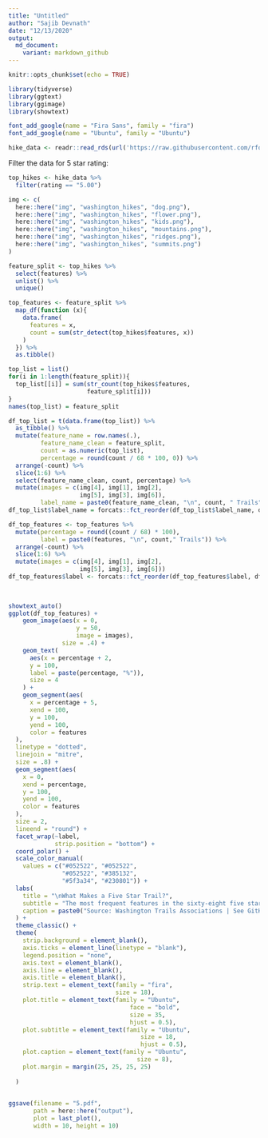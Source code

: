 ```yaml
---
title: "Untitled"
author: "Sajib Devnath"
date: "12/13/2020"
output:
  md_document:
    variant: markdown_github
---
```


```r
knitr::opts_chunk$set(echo = TRUE)
```



```r
library(tidyverse)
library(ggtext)
library(ggimage)
library(showtext)
```

```r
font_add_google(name = "Fira Sans", family = "fira")
font_add_google(name = "Ubuntu", family = "Ubuntu")
```


```r
hike_data <- readr::read_rds(url('https://raw.githubusercontent.com/rfordatascience/tidytuesday/master/data/2020/2020-11-24/hike_data.rds'))
```

Filter the data for 5 star rating:
```r
top_hikes <- hike_data %>% 
  filter(rating == "5.00")
```

```r
img <- c(
  here::here("img", "washington_hikes", "dog.png"),
  here::here("img", "washington_hikes", "flower.png"),
  here::here("img", "washington_hikes", "kids.png"),
  here::here("img", "washington_hikes", "mountains.png"),
  here::here("img", "washington_hikes", "ridges.png"),
  here::here("img", "washington_hikes", "summits.png")
)
```


```r
feature_split <- top_hikes %>% 
  select(features) %>% 
  unlist() %>% 
  unique()
```


```r
top_features <- feature_split %>% 
  map_df(function (x){
    data.frame(
      features = x,
      count = sum(str_detect(top_hikes$features, x))
    )
  }) %>% 
  as.tibble()
```

```r
top_list = list()
for(i in 1:length(feature_split)){
  top_list[[i]] = sum(str_count(top_hikes$features, 
                      feature_split[i]))
}
names(top_list) = feature_split
```

```r
df_top_list = t(data.frame(top_list)) %>%
  as_tibble() %>%
  mutate(feature_name = row.names(.),
         feature_name_clean = feature_split,
         count = as.numeric(top_list),
         percentage = round(count / 68 * 100, 0)) %>%
  arrange(-count) %>%
  slice(1:6) %>%
  select(feature_name_clean, count, percentage) %>%
  mutate(images = c(img[4], img[1], img[2],
                    img[5], img[3], img[6]),
         label_name = paste0(feature_name_clean, "\n", count, " Trails"))
df_top_list$label_name = forcats::fct_reorder(df_top_list$label_name, df_top_list$percentage)
```
```r
df_top_features <- top_features %>% 
  mutate(percentage = round((count / 68) * 100),
         label = paste0(features, "\n", count," Trails")) %>% 
  arrange(-count) %>% 
  slice(1:6) %>% 
  mutate(images = c(img[4], img[1], img[2],
                    img[5], img[3], img[6])) 
df_top_features$label <- forcats::fct_reorder(df_top_features$label, df_top_features$percentage)
  
  
```

```r
showtext_auto()
ggplot(df_top_features) + 
    geom_image(aes(x = 0,
                   y = 50,
                   image = images),
               size = .4) +
    geom_text(
      aes(x = percentage + 2,
      y = 100,
      label = paste(percentage, "%")),
      size = 4
    ) +
    geom_segment(aes(
      x = percentage + 5,
      xend = 100,
      y = 100,
      yend = 100,
      color = features
  ),
  linetype = "dotted",
  linejoin = "mitre",
  size = .8) +
  geom_segment(aes(
    x = 0,
    xend = percentage,
    y = 100,
    yend = 100,
    color = features
  ),
  size = 2,
  lineend = "round") +
  facet_wrap(~label,
             strip.position = "bottom") +
  coord_polar() +
  scale_color_manual(
    values = c("#052522", "#052522", 
               "#052522", "#385132", 
               "#5f3a34", "#230801")) +
  labs(
    title = "\nWhat Makes a Five Star Trail?",
    subtitle = "The most frequent features in the sixty-eight five star Washington trails",
    caption = paste0("Source: Washington Trails Associations | See GitHub for Icons | Visualization by @ijeamaka_a")
  ) +
  theme_classic() +
  theme(
    strip.background = element_blank(),
    axis.ticks = element_line(linetype = "blank"), 
    legend.position = "none",
    axis.text = element_blank(),
    axis.line = element_blank(),
    axis.title = element_blank(),
    strip.text = element_text(family = "fira",
                              size = 18),
    plot.title = element_text(family = "Ubuntu", 
                                  face = "bold",
                                  size = 35, 
                                  hjust = 0.5),
    plot.subtitle = element_text(family = "Ubuntu", 
                                     size = 18,
                                     hjust = 0.5),
    plot.caption = element_text(family = "Ubuntu", 
                                    size = 8),
    plot.margin = margin(25, 25, 25, 25) 
    
  )
  

```



```r
ggsave(filename = "5.pdf",
       path = here::here("output"),
       plot = last_plot(),
       width = 10, height = 10)
```
